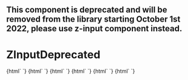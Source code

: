 
<Meta
  title="Deprecated/ZInputDeprecated"
  component="z-input-deprecated"
/>

## This component is deprecated and will be removed from the library starting October 1st 2022, please use z-input component instead.

# ZInputDeprecated

<Preview>
  <Story name="z-input-deprecated type:text">
    {html` <z-input-deprecated
      type="${select("type", ["text", "password", "number", "email"], "text")}"
      label="Label"
      placeholder="Placeholder text"
      disabled="${boolean("disabled", false)}"
      value="${text("value", "value")}"
      status="${select("status", ["default", ...Object.keys(InputStatus)], "default")}"
      message="${text("message", "Helper text")}"
      readonly="${boolean("readonly", false)}"
    ></z-input-deprecated>`}
  </Story>
  <Story name="z-input-deprecated type:checkbox">
    {html`
      <z-input-deprecated
        type="checkbox"
        label="${text("label", "Checkbox Label")}"
        labelafter="${boolean("labelafter", true)}"
        disabled="${boolean("disabled", false)}"
        value="${text("value", "checkbox")}"
        checked="${boolean("checked", true)}"
      ></z-input-deprecated>
    `}
  </Story>
  <Story name="z-input-deprecated type:radio">
    {html`
      <z-input-deprecated
        type="radio"
        name="test-radio"
        id="radio1"
        label="${text("label", "Radio Label")}"
        labelafter="${boolean("labelafter", true)}"
        disabled="${boolean("disabled", false)}"
        value="${text("value", "radio")}"
        checked="${boolean("checked", false)}"
      ></z-input-deprecated>
    `}
  </Story>
  <Story name="z-input-deprecated type:select">
    {html` <z-input-deprecated
      type="select"
      label="${text("label", "Select Label")}"
      placeholder="Placeholder text"
      status="${text("status", "success")}"
      message="${text("message", "Helper text")}"
      value="${text("value", "select")}"
      items='[{"id":"item_1","name":"first item","selected":false},{"id":"item_2","name":"second item","selected":true}]'
    ></z-input-deprecated>`}
  </Story>
  <Story name="z-input-deprecated type:textarea">
    {html` <z-input-deprecated
      type="textarea"
      label="${text("label", "textarea")}"
      placeholder="Placeholder text"
      disabled="${boolean("disabled", false)}"
      value="${text(
        "value",
        "text text text text text text text text text text text text text text text text text text text text text text text text text text text text text text text text text text text text text text text text text text text text text text"
      )}"
      status="${select("status", ["default", ...Object.keys(InputStatus)], "default")}"
      message="${text("message", "Helper text")}"
      readonly="${boolean("readonly", false)}"
    ></z-input-deprecated>`}
  </Story>
  <Story name="z-input-deprecated type:password">
    {html` <z-input-deprecated
      type="password"
      label="${text("label", "Password Label")}"
      placeholder="${text("placeholder", "Password")}"
    ></z-input-deprecated>`}
  </Story>
</Preview>

<Props of="z-input-deprecated" />
